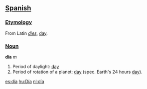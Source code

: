 ==[[Spanish]]==
===[[Etymology]]===
From Latin ''[[dies]]'', [[day]].
===[[Noun]]===

'''día''' ''m''

#Period of daylight: [[day]]
#Period of rotation of a planet: [[day]] (spec. Earth's 24 hours [[day]]).

[[es:día]]
[[hu:Día]]
[[nl:día]]